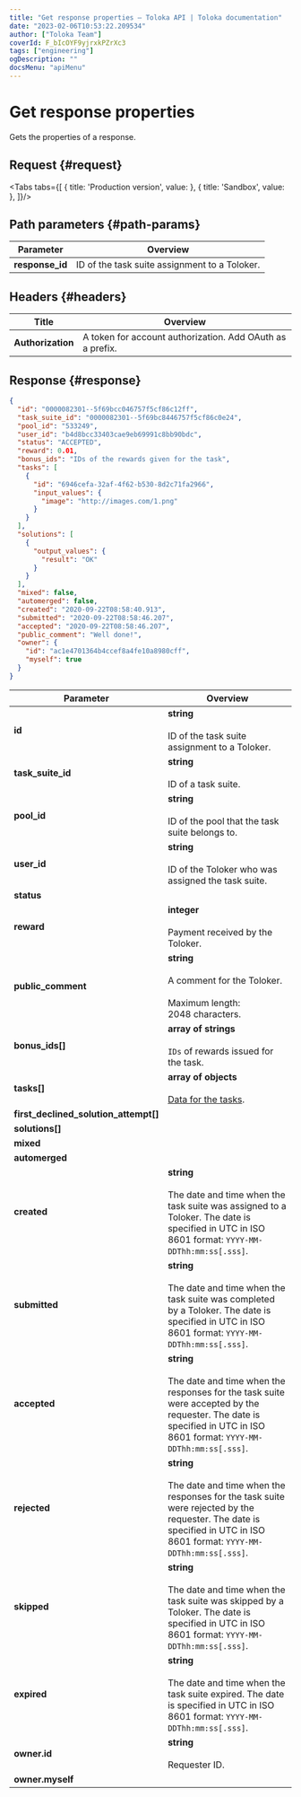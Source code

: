```yaml
---
title: "Get response properties — Toloka API | Toloka documentation"
date: "2023-02-06T10:53:22.209534"
author: ["Toloka Team"]
coverId: F_bIcOYF9yjrxkPZrXc3
tags: ["engineering"]
ogDescription: ""
docsMenu: "apiMenu"
---
```



# Get response properties

<Announce/>

Gets the properties of a response.

## Request {#request}

<Tabs tabs={[
  { title: 'Production version', value: <GetAssignmentIdList1/> },
  { title: 'Sandbox', value: <GetAssignmentIdList2/> },
]}/>

## Path parameters {#path-params}

Parameter | Overview
----- | -----
**response_id** | ID of the task suite assignment to a Toloker.

## Headers {#headers}

Title | Overview
----- | -----
**Authorization** | A token for account authorization. Add OAuth as a prefix.

## Response {#response}

```json
{
  "id": "0000082301--5f69bcc046757f5cf86c12ff",
  "task_suite_id": "0000082301--5f69bc8446757f5cf86c0e24",
  "pool_id": "533249",
  "user_id": "b4d8bcc33403cae9eb69991c8bb90bdc",
  "status": "ACCEPTED",
  "reward": 0.01,
  "bonus_ids": "IDs of the rewards given for the task",
  "tasks": [
    {
      "id": "6946cefa-32af-4f62-b530-8d2c71fa2966",
      "input_values": {
        "image": "http://images.com/1.png"
      }
    }
  ],
  "solutions": [
    {
      "output_values": {
        "result": "OK"
      }
    }
  ],
  "mixed": false,
  "automerged": false,
  "created": "2020-09-22T08:58:40.913",
  "submitted": "2020-09-22T08:58:46.207",
  "accepted": "2020-09-22T08:58:46.207",
  "public_comment": "Well done!",
  "owner": {
    "id": "ac1e4701364b4ccef8a4fe10a8980cff",
    "myself": true
  }
}
```

Parameter | Overview
----- | -----
**id** | **string**<br/><br/>ID of the task suite assignment to a Toloker.
**task_suite_id** | **string**<br/><br/>ID of a task suite.
**pool_id** | **string**<br/><br/>ID of the pool that the task suite belongs to.
**user_id** | **string**<br/><br/>ID of the Toloker who was assigned the task suite.
**status** | <GetAssignmentIdTable1/>
**reward** | **integer**<br/><br/>Payment received by the Toloker.
**public_comment** | **string**<br/><br/>A comment for the Toloker.<br/><br/>Maximum length: 2048 characters.
**bonus_ids[]** | **array of strings**<br/><br/>`IDs` of rewards issued for the task.
**tasks[]** | **array of objects**<br/><br/>[Data for the tasks](/docs-new/api/task-suite).
**first_declined_solution_attempt[]** | <GetAssignmentIdTable2/>
**solutions[]** | <GetAssignmentIdTable3/>
**mixed** | <GetAssignmentIdTable4/>
**automerged** | <GetAssignmentIdTable5/>
**created** | **string**<br/><br/>The date and time when the task suite was assigned to a Toloker. The date is specified in UTC in ISO 8601 format: `YYYY-MM-DDThh:mm:ss[.sss]`.
**submitted** | **string**<br/><br/>The date and time when the task suite was completed by a Toloker. The date is specified in UTC in ISO 8601 format: `YYYY-MM-DDThh:mm:ss[.sss]`.
**accepted** | **string**<br/><br/>The date and time when the responses for the task suite were accepted by the requester. The date is specified in UTC in ISO 8601 format: `YYYY-MM-DDThh:mm:ss[.sss]`.
**rejected** | **string**<br/><br/>The date and time when the responses for the task suite were rejected by the requester. The date is specified in UTC in ISO 8601 format: `YYYY-MM-DDThh:mm:ss[.sss]`.
**skipped** | **string**<br/><br/>The date and time when the task suite was skipped by a Toloker. The date is specified in UTC in ISO 8601 format: `YYYY-MM-DDThh:mm:ss[.sss]`.
**expired** | **string**<br/><br/>The date and time when the task suite expired. The date is specified in UTC in ISO 8601 format: `YYYY-MM-DDThh:mm:ss[.sss]`.
**owner.id** | **string**<br/><br/>Requester ID.
**owner.myself** | <GetAssignmentIdTable6/>
